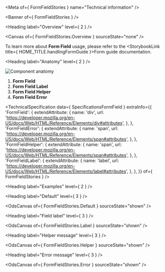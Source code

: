 
<Meta of={ FormFieldStories } name="Technical information" />

<Banner of={ FormFieldStories } />

<Heading label="Overview" level={ 2 } />

<Canvas of={ FormFieldStories.Overview } sourceState="none" />

To learn more about **Form Field** usage, please refer to the <StorybookLink title={ HOME_TITLE.handlingFormGuide }>Form guide documentation</StorybookLink>.

<Heading label="Anatomy" level={ 2 } />

![Component anatomy](./base-assets/components/form-field/anatomy-tech.png "Component anatomy")

1. **Form Field**
2. **Form Field Label**
3. **Form Field Helper**
4. **Form Field Error**

<TechnicalSpecification
  data={ SpecificationsFormField }
  extraInfo={{
    'FormField': {
      extendAttribute: {
        name: 'div',
        url: 'https://developer.mozilla.org/en-US/docs/Web/HTML/Reference/Elements/div#attributes',
      },
    },
    'FormFieldError': {
      extendAttribute: {
        name: 'span',
        url: 'https://developer.mozilla.org/en-US/docs/Web/HTML/Reference/Elements/span#attributes',
      },
    },
    'FormFieldHelper': {
      extendAttribute: {
        name: 'span',
        url: 'https://developer.mozilla.org/en-US/docs/Web/HTML/Reference/Elements/span#attributes',
      },
    },
    'FormFieldLabel': {
      extendAttribute: {
        name: 'label',
        url: 'https://developer.mozilla.org/en-US/docs/Web/HTML/Reference/Elements/label#attributes',
      },
    },
  }}
  of={ FormFieldStories } />

<Heading label="Examples" level={ 2 } />

<Heading label="Default" level={ 3 } />

<OdsCanvas of={ FormFieldStories.Default } sourceState="shown" />

<Heading label="Field label" level={ 3 } />

<OdsCanvas of={ FormFieldStories.Label } sourceState="shown" />

<Heading label="Helper message" level={ 3 } />

<OdsCanvas of={ FormFieldStories.Helper } sourceState="shown" />

<Heading label="Error message" level={ 3 } />

<OdsCanvas of={ FormFieldStories.Error } sourceState="shown" />
